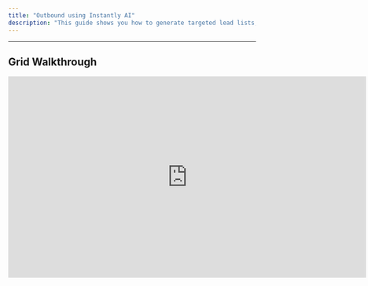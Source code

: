```yaml
---
title: "Outbound using Instantly AI"
description: "This guide shows you how to generate targeted lead lists, integrate Instantly seamlessly, and launch highly efficient outreach campaigns directly from Bitscale."
---
```


***

## Grid Walkthrough

<iframe width="728" height="410" src="https://www.youtube-nocookie.com/embed/71Cg_VkFSH0?si=iSoJjUf2-sDLW1YL" title="YouTube video player" frameborder="0" allow="accelerometer; autoplay; clipboard-write; encrypted-media; gyroscope; picture-in-picture; web-share" referrerpolicy="strict-origin-when-cross-origin" allowfullscreen />

***

## **Use Cases**

1. **Automated Lead Generation**
   Gather qualified leads with verified contact info effortlessly using Bitscale’s streamlined workflows.

2. **Seamless Email Outreach**
   Connect Instantly with Bitscale to simplify lead exports and automate campaigns—so you can focus on personalization and strategy.

3. **Smooth Data Transfer**
   With an easy-to-set-up API key, transferring lead data to Instantly becomes a quick, error-free process.

***

## **Breaking It Down into Simple Steps**

**This workflow is broken into 3 steps to help you generate leads and manage outreach seamlessly:**

1. **Find and Source Leads**

2. **Integrate Instantly via API**

3. **Export Leads to Instantly**

Let’s dive into each step:

***

### **Step 1: Source Leads Using the "Find People" Tool**

<img height="100" src="https://res.cloudinary.com/dbfzpmxn2/image/upload/v1735304911/Screenshot_2024-12-27_at_3.05.52_PM_jjhfez.png" />

To kick things off, you need high-quality leads. Bitscale’s **"Find People"** tool helps you:

* Search for leads based on criteria like **job title, company size, or industry.**

* Preview and refine results before exporting data.

**What you get:**

* A targeted list of prospects ready for enrichment and outreach.

**How it works:**
[Follow the detailed ingredient to start sourcing leads instantly.](https://docs.bitscale.ai/ingredients/find-people)

***

### **Step 2: Integrate Instantly Using Your API Key**

<img height="100" src="https://res.cloudinary.com/dbfzpmxn2/image/upload/v1735305742/Screenshot_2024-12-27_at_6.46.16_PM_a0jpuv.png" />

Next, set up the connection between Bitscale and Instantly for smooth data transfers. This step covers:

* Locating and copying your **API key** from Instantly.

* Adding it to Bitscale to establish a secure integration.

**Why this matters:**

* Automation saves time and eliminates manual errors.

* Your leads flow seamlessly into Instantly for campaign readiness.

**How it works:**
[This Ingredient walks you through the entire process step-by-step.](https://docs.bitscale.ai/ingredients/instantly-integrate)

***

### **Step 3: Export Your Leads to Instantly**

<img height="100" src="https://res.cloudinary.com/dbfzpmxn2/image/upload/v1735308527/Screenshot_2024-12-27_at_7.36.04_PM_oqzvfc.png" />

Once your leads are sourced and enriched, the final step is exporting them to Instantly:

* Select the leads you’ve gathered.

* Send them directly to Instantly with just a few clicks.

**How it works:**
[This Ingredient walks you through the entire process step-by-step.](https://docs.bitscale.ai/ingredients/instantly-export)

**What’s next:**
Your leads are now available in Instantly—ready to launch targeted outreach campaigns.

**Pro Tip:**
To ensure smooth transfers every time, keep your API key and lead lists well-organized.

***

## **Try It Out**

Start automating your outreach now with this playbook:

***

### **Next Steps**

If you’d like to dive deeper into any of these steps or explore related features, check out the detailed playbooks. For specific tools or workflows, refer to the **"Ingredients"** section for further guidance.
